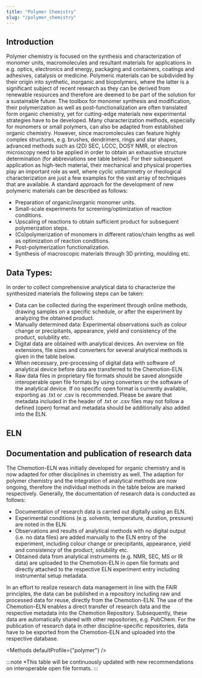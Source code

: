 ```yaml
---
title: "Polymer Chemistry"
slug: "/polymer_chemistry"
---
```




## Introduction

Polymer chemistry is focused on the synthesis and characterization of monomer units, macromolecules and resultant materials for applications in e.g. optics, electronics and energy, packaging and containers, coatings and adhesives, catalysis or medicine. Polymeric materials can be subdivided by their origin into synthetic, inorganic and biopolymers, where the latter is a significant subject of recent research as they can be derived from renewable resources and therefore are deemed to be part of the solution for a sustainable future. 
The toolbox for monomer synthesis and modification, their polymerization as well as post-functionalization are often translated form organic chemistry, yet for cutting-edge materials new experimental strategies have to be developed. Many characterization methods, especially for monomers or small polymers, can also be adapted from established organic chemistry. However, since macromolecules can feature highly complex structures, e.g. brushes, dendrimers, rings and star shapes, advanced methods such as (2D) SEC, LCCC, DOSY NMR, or electron microscopy need to be applied in order to obtain an exhaustive structure determination (for abbreviations see table below). For their subsequent application as high-tech material, their mechanical and physical properties play an important role as well, where cyclic voltammetry or rheological characterization are just a few examples for the vast array of techniques that are available. A standard approach for the development of new polymeric materials can be described as follows:

- Preparation of organic/inorganic monomer units.
- Small-scale experiments for screening/optimization of reaction conditions.
- Upscaling of reactions to obtain sufficient product for subsequent polymerization steps.
- (Co)polymerization of monomers in different ratios/chain lengths as well as optimization of reaction conditions.
- Post-polymerization functionalization.
- Synthesis of macroscopic materials through 3D printing, moulding etc.

## Data Types:

In order to collect comprehensive analytical data to characterize the synthesized materials the following steps can be taken:

- Data can be collected during the experiment through online methods, drawing samples on a specific schedule, or after the experiment by analyzing the obtained product.
- Manually determined data: Experimental observations such as colour change or precipitants, appearance, yield and consistency of the product, solubility etc.
- Digital data are obtained with analytical devices. An overview on file extensions, file sizes and converters for several analytical methods is given in the table below.
- When necessary, pre-processing of digital data with software of analytical device before data are transferred to the Chemotion-ELN.
- Raw data files in proprietary file formats should be saved alongside interoperable open file formats by using converters or the software of the analytical device. If no specific open format is currently available, exporting as .txt or .csv is recommended. Please be aware that metadata included in the header of .txt or .csv files may not follow a defined (open) format and metadata should be additionally also added into the ELN.

## ELN

<ElnFinder subDisc="Synthetic chemistry" />


## Documentation and publication of research data

The Chemotion-ELN was initially developed for organic chemistry and is now adapted for other disciplines in chemistry as well. The adaption for polymer chemistry and the integration of analytical methods are now ongoing, therefore the individual methods in the table below are marked respectively. Generally, the documentation of research data is conducted as follows:

- Documentation of research data  is carried out digitally using an ELN.
- Experimental conditions (e.g. solvents, temperature, duration, pressure) are noted in the ELN.
- Observations and results of analytical methods with no digital output (i.e. no data files) are added manually to the ELN entry of the experiment, including colour change or precipitants, appearance, yield and consistency of the product, solubility etc.
- Obtained data from analytical instruments (e.g. NMR, SEC, MS or IR data) are uploaded to the Chemotion-ELN in open file formats and directly attached to the respective ELN experiment entry including instrumental setup metadata.

In an effort to realize research data management in line with the FAIR principles, the data can be published in a repository including raw and processed data for reuse, directly from the Chemotion-ELN. The use of the Chemotion-ELN enables a direct transfer of research data and the respective metadata into the Chemotion Repository. Subsequently, these data are automatically shared with other repositories, e.g. PubChem. For the publication of research data in other discipline-specific repositories, data have to be exported from the Chemotion-ELN and uploaded into the respective database.

<Methods defaultProfile={"polymer"} />

:::note *This table will be continuously updated with new recommendations on interoperable open file formats.
:::
